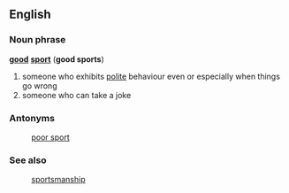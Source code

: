 ==English==
===Noun phrase===
'''[[good]]''' '''[[sport]]''' ('''good sports''')
#someone who exhibits [[polite]] behaviour even or especially when things go wrong
#someone who can take a joke
===Antonyms===
:[[poor sport]]
===See also===
:[[sportsmanship]]